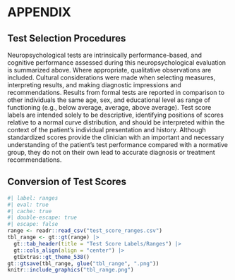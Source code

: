 # APPENDIX

## Test Selection Procedures

Neuropsychological tests are intrinsically performance-based, and cognitive performance assessed during this neuropsychological evaluation is summarized above.
Where appropriate, qualitative observations are included.
Cultural considerations were made when selecting measures, interpreting results, and making diagnostic impressions and recommendations.
Results from formal tests are reported in comparison to other individuals the same age, sex, and educational level as range of functioning (e.g., below average, average, above average).
Test score labels are intended solely to be descriptive, identifying positions of scores relative to a normal curve distribution, and should be interpreted within the context of the patient's individual presentation and history.
Although standardized scores provide the clinician with an important and necessary understanding of the patient's test performance compared with a normative group, they do not on their own lead to accurate diagnosis or treatment recommendations.

## Conversion of Test Scores

```r
#| label: ranges
#| eval: true
#| cache: true
#| double-escape: true
#| escape: false
range <- readr::read_csv("test_score_ranges.csv")
tbl_range <- gt::gt(range) |>
  gt::tab_header(title = "Test Score Labels/Ranges") |>
  gt::cols_align(align = "center") |>
  gtExtras::gt_theme_538()
gt::gtsave(tbl_range, glue("tbl_range", ".png"))
knitr::include_graphics("tbl_range.png")
```
